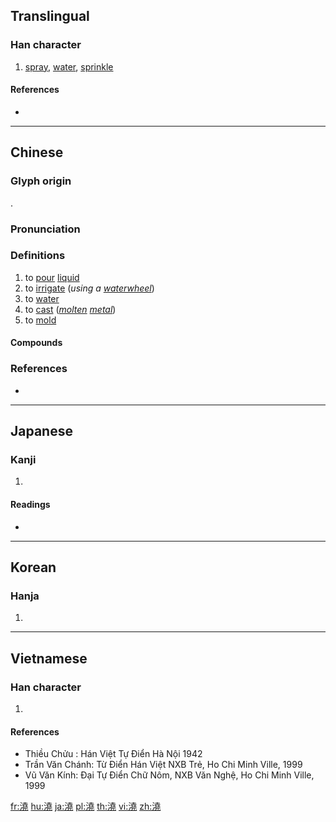 {{character info/new}}
{{also|浇}}
==Translingual==

===Han character===
{{Han char|rn=85|rad=水|as=12|sn=15|four=34111|canj=EGGU|ids=⿰氵堯}}

# [[spray]], [[water]], [[sprinkle]]

====References====
* {{Han ref|kx=0651.270|dkj=18317|dj=1061.280|hdz=31734.150|uh=6F86|ud=28550|bh=BCE5|bd=48357}}

----

==Chinese==
{{zh-forms|s=浇}}

===Glyph origin===
{{Han etym}}
{{Han compound|水|堯|c1=s|c2=p|t1=water|ls=psc}}.

===Pronunciation===
{{zh-pron
|m=jiāo
|c=giu1,hiu1,ngou6,jiu6
|mn=qz,tw,xm:kiau/zz:jiâu
|mc=y
|oc=y
|cat=v
}}

===Definitions===
{{zh-hanzi}}

# to [[pour]] [[liquid]]
# to [[irrigate]] (''using a [[waterwheel]]'')
# to [[water]]
# to [[cast]] (''[[molten]] [[metal]]'')
# to [[mold]]

====Compounds====
{{zh-der|借酒澆愁|冷水澆頭|如湯澆雪|湯澆雪|澆冷水|澆奠|澆季|澆弛|澆愁|澆手|澆梅根|澆水|澆漓|澆灌|澆瓜之惠|澆花|澆薄|澆裹|澆訛|澆鑄|澆頭|澆風薄俗|火上澆油|酒澆壘塊}}

===References===
* {{R:yue:Hanzi}}

----

==Japanese==

===Kanji===
{{ja-kanji|grade=|rs=水12}}

# {{defn|lang=ja|sort=水12}}

====Readings====
* {{ja-readings|on=[[ぎょう]] (gyō)|kun=[[そそぐ]] (sosogu)}}

----

==Korean==

===Hanja===
{{ko-hanja|hangeul=요|eumhun=|rv=yo|mr=yo|y=yo}}

# {{defn|lang=ko|sort=水12}}

----

==Vietnamese==

===Han character===
{{vi-hantu|[[nhão]], [[kiêu]], [[nghiêu]]|rs=水12}}

# {{defn|lang=vi|sort=水12}}

====References====
* Thiều Chửu : Hán Việt Tự Điển Hà Nội 1942
* Trần Văn Chánh: Từ Điển Hán Việt NXB Trẻ, Ho Chi Minh Ville, 1999
* Vũ Văn Kính: Đại Tự Điển Chữ Nôm, NXB Văn Nghệ, Ho Chi Minh Ville, 1999

[[fr:澆]]
[[hu:澆]]
[[ja:澆]]
[[pl:澆]]
[[th:澆]]
[[vi:澆]]
[[zh:澆]]